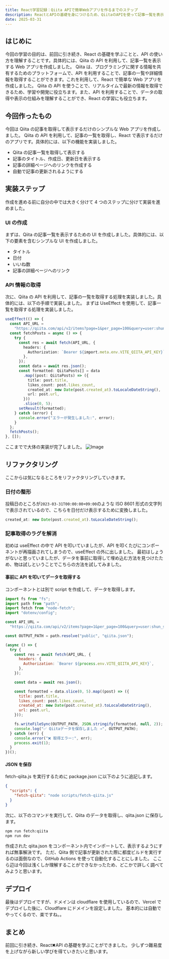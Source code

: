```yaml
---
title: React学習記録：Qiita APIで簡単Webアプリを作るまでのステップ
description: ReactとAPIの基礎を身につけるため、QiitaのAPIを使って記事一覧を表示するだけのシンプルなWebアプリを作ってみました。作成の過程と詰まったポイントなどをまとめています。
date: 2025-03-31
---
```


## はじめに

今回の学習の目的は、前回に引き続き、React の基礎を学ぶことと、API の使い方を理解することです。具体的には、Qiita の API を利用して、記事一覧を表示する Web アプリを作成しました。
Qiita は、プログラミングに関する情報を共有するためのプラットフォームで、API を利用することで、記事の一覧や詳細情報を取得することができます。これを利用して、React で簡単な Web アプリを作成しました。
Qiita の API を使うことで、リアルタイムで最新の情報を取得できるため、学習や開発に役立ちます。また、API を利用することで、データの取得や表示の仕組みを理解することができ、React の学習にも役立ちます。

## 今回作ったもの

今回は Qiita の記事を取得して表示するだけのシンプルな Web アプリを作成しました。
Qiita の API を利用して、記事の一覧を取得し、React で表示するだけのアプリです。具体的には、以下の機能を実装しました。

- Qiita の記事一覧を取得して表示する
- 記事のタイトル、作成日、更新日を表示する
- 記事の詳細ページへのリンクを作成する
- 自動で記事の更新されるようにする

## 実装ステップ

作成を進める前に自分の中では大きく分けて 4 つのステップに分けて実装を進めました。

### UI の作成

まずは、Qiita の記事一覧を表示するための UI を作成しました。具体的には、以下の要素を含むシンプルな UI を作成しました。

- タイトル
- 日付
- いいね数
- 記事の詳細ページへのリンク

### API 情報の取得

次に、Qiita の API を利用して、記事の一覧を取得する処理を実装しました。具体的には、以下の手順で実装しました。
まずは UseEffect を使用して、記事一覧を取得する処理を実装しました。

```ts title="useEffect"
useEffect(() => {
  const API_URL =
    "https://qiita.com/api/v2/items?page=1&per_page=100&query=user:shun_shiratori";
  const fetchPosts = async () => {
    try {
      const res = await fetch(API_URL, {
        headers: {
          Authorization: `Bearer ${import.meta.env.VITE_QIITA_API_KEY}`,
        },
      });
      const data = await res.json();
      const formatted: QiitaPosts[] = data
        .map((post: QiitaPosts) => ({
          title: post.title,
          likes_count: post.likes_count,
          created_at: new Date(post.created_at).toLocaleDateString(),
          url: post.url,
        }))
        .slice(0, 5);
      setResult(formatted);
    } catch (error) {
      console.error("エラーが発生しました:", error);
    }
  };
  fetchPosts();
}, []);
```

ここまでで大体の実装が完了しました。
![Image](https://gyazo.com/885b150b7da280615fbd180b0fa9be0e.png)

## リファクタリング

ここからは気になるところをリファクタリングしていきます。

### 日付の整形

投稿日のところが`2023-03-31T00:00:00+09:00`のような ISO 8601 形式の文字列で表示されているので、こちらを日付だけ表示するために変換しました。

```js
created_at: new Date(post.created_at).toLocaleDateString();
```

### 記事取得のラグを解消

初めは useEffect の中で API を叩いていましたが、API を叩くたびにコンポーネントが再描画されてしまうので、useEffect の外に出しました。
最初はしょうがないと思っていましたが、データを事前に取得して埋め込む方法を見つけたため、物は試しということでこちらの方法を試してみました。

#### 事前に API を叩いてデータを取得する

コンポーネントとは別で script を作成して、データを取得します。

```js title="scripts/fetch-qiita.js"
import fs from "fs";
import path from "path";
import fetch from "node-fetch";
import "dotenv/config";

const API_URL =
  "https://qiita.com/api/v2/items?page=1&per_page=100&query=user:shun_shiratori";

const OUTPUT_PATH = path.resolve("public", "qiita.json");

(async () => {
  try {
    const res = await fetch(API_URL, {
      headers: {
        Authorization: `Bearer ${process.env.VITE_QIITA_API_KEY}`,
      },
    });

    const data = await res.json();

    const formatted = data.slice(0, 5).map((post) => ({
      title: post.title,
      likes_count: post.likes_count,
      created_at: new Date(post.created_at).toLocaleDateString(),
      url: post.url,
    }));

    fs.writeFileSync(OUTPUT_PATH, JSON.stringify(formatted, null, 2));
    console.log("✅ Qiitaデータを保存しました →", OUTPUT_PATH);
  } catch (err) {
    console.error("❌ 取得エラー:", err);
    process.exit(1);
  }
})();
```

#### JSON を保存

fetch-qiita.js を実行するために package.json に以下のように追記します。

```json title="package.json"
{
  "scripts": {
    "fetch-qiita": "node scripts/fetch-qiita.js"
  }
}
```

次に、以下のコマンドを実行して、Qiita のデータを取得し、qiita.json に保存します。

```bash
npm run fetch:qiita
npm run dev
```

作成された qiita.json をコンポーネント内でインポートして、表示するようにすれば無事解決です。
ただ、Qiita 側で記事が更新された際に都度ビルドを実行するのは面倒なので、GitHub Actions を使って自動化することにしました。
ここら辺は今回は浅くしか理解することができなかったため、どこかで詳しく調べてみようと思います。

## デプロイ

最後はデプロイですが、ドメインは cloudflare を使用しているので、Vercel でデプロイした後に、Cloudflare にドメインを設定しました。
基本的には自動でやってくるので、楽ですね。。

## まとめ

前回に引き続き、React✖︎API の基礎を学ぶことができました。
少しずつ難易度を上げながら新しい学びを得ていきたいと思います。
